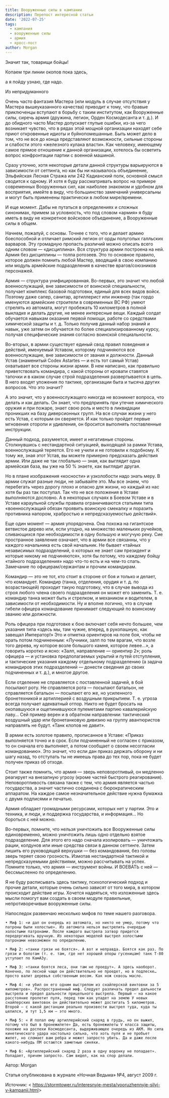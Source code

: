 ```yaml
---
title: Вооруженные силы в кампании
description: Перепост интересной статьи
date: '2022-07-25'
tags:
  - кампания
  - вооруженные силы
  - армия
  - кросс-пост
author: Morgan
---
```


Значит так, товарищи бойцы!

Копаем три линии окопов пока здесь,

а я пойду узнаю, где надо.

Из непридуманного

Очень часто фантазия Мастера (или модуль в случае отсутствия у Мастера вышеуказанного качества) приводит к тому, что бравые приключенцы вступают в борьбу с таким институтом, как Вооруженные силы, сиречь армия (дружина, легион, Орден Космодесанта и т. д.). И до обидного часто Мастер допускает глупые ошибки, из-за чего возникает чувство, что в рядах этой мощной организации находят себе приют откровенные идиоты и буйнопомешанные. Быть может дело в том, что не все до конца представляют возможности, сильные стороны и слабости этого «железного кулака власти». Как человеку, имеющему самое прямое отношение к данной организации, хотелось бы осветить вопрос конфронтации партии с военной машиной.

Сразу уточню, хотя некоторые детали данной структуры варьируются в зависимости от сеттинга, но как бы ни называлось объединение, Эльфийская Лесная Стража или 242 Кадианский полк, основной смысл сводится к одному. И хотя я буду рассматривать вопрос на примере современных Вооруженных сил, как наиболее знакомом и удобном для восприятия, имейте в виду, что большинство замечаний универсальны и могут быть применены практически в любом мире/времени.

И еще момент. Дабы не путаться в определениях и сложных синонимах, примем за условность, что под словом «армия» я буду иметь в виду не конкретное войсковое объединение, а Вооруженные силы в общем.

Начнем, пожалуй, с основы. Точнее с того, что и делает армию боеспособной и отличает римский легион от орды полуголых галльских варваров. Эту громадную пропасть различий можно описать всего одним словом — «дисциплина». Вся структура армии построена на ней. Армия без дисциплины — толпа ротозеев. Это то основное правило, которое должен помнить любой Мастер, вводящий в свою компанию или модуль армейские подразделения в качестве врагов/союзников персонажей.

Армия — структура унифицированная. Во-первых, это значит что любой военнослужащий, вне зависимости от воинской специальности, получает комплекс базовой подготовки, единый для всех видов войск. Поэтому даже сапер, санитар, артиллерист или инженер (так гордо именуются армейские строители в современных ВС РФ) умеют стрелять из автомата, могут пробежать 10 километров в полной выкладке и делать другие, не менее интересные вещи. Каждый солдат обучается навыкам оказания первой помощи, работе со средствами химической защиты и т. д. Только получив данный набор знаний и навык, уже затем он обучается по более специализированному курсу, получая специфические знания согласно воинской специальности.

Во-вторых, в армии существует единый свод правил поведения и действий, именуемый Уставом, которому подчиняются все военнослужащие, вне зависимости от звания и должности. Данный Устав (знаменитый Codex Astartes — и есть тот самый Устав) охватывает все стороны жизни армии. В нем написано, как правильно приветствовать командира, с какой стороны от кровати ставятся тапочки и в каком случае строй подразделения развертывается в цепь. В него входят уложения по тактике, организации быта и тысяча других вопросов. Что это значит?

А это значит, что у военнослужащего никогда не возникнет вопроса, что делать и как делать. Он знает, что предпринять при утечке химического оружия и при пожаре, знает свою роль и место в ликвидации проникших на базу диверсионных групп. На все случаи жизни у него есть Устав, с которым он сверяется. И как только пройдет первые мгновения оторопи и удивления, он бросится выполнять поставленные инструкции.

Данный подход, разумеется, имеет и негативные стороны. Столкнувшись с нестандартной ситуацией, выходящей за рамки Устава, военнослужащий теряется. Его не учили и не готовили к подобному. К тому же, зная этот Устав, вы можете примерно предсказать действия армии. Или даже не так глобально — зная, как выглядит одна армейская база, вы уже на 50 % знаете, как выглядит другая.

Но в плане изображения «косности» и узколобости надо знать меру. В армии служат разные люди, не забывайте это. Мы все знаем, что перебегать через дорогу плохо и опасно для жизни, но каждый из нас хотя бы раз так поступал. Так что не все положения в Уставе выполняются дословно. А в некоторых случаях в Боевом Уставе и в Уставе караульной службы правила ограничиваются статьями типа «военнослужащий обязан проявить воинскую смекалку и поразить противника напором, храбростью и непредсказуемостью действий».

Еще один момент — армия упорядочена. Она похожа на гигантское ветвистое дерево или, если угодно, на множество маленьких ручейков, сливающихся при необходимости в одну большую и могучую реку. Сие пространное заявление означает, что в армии все связанны, что у каждого начальника есть свой начальник. Не бывает «тайных независимых подразделений, о которых не знает сам президент и которые никому не подчиняются», хотя бы потому, что каждому бойцу «тайного подразделения» надо что-то есть и на чем-то спать. Замечание по офицерам/сержантам и прочим командирам.

Командир — это не тот, кто стоит в стороне от боя и только и делает, что командует. Командир (танка, отделения, орудия и т. д. по возрастающей) проходит такую подготовку, что в случае вывода из строя любого члена своего подразделения он может его заменить. Т. е. командир танка может быть и стрелком, и механиком и водителем, в зависимости от необходимости. Ну и вполне логично, что в случае гибели офицера командование принимает следующий по воинскому званию или должности.

Роль офицера при подготовке к бою включает себя нечто большее, чем указания типа «здесь мы, там чужие, вперед, в рукопашную, как завещал Император!» Это и отметка ориентиров на поле боя, чтобы не орать потом подчиненным: «Лучники, залп по тем врагам, что возле того дерева, ну которое возле большого камня, которое левее…», а говорить коротко и ясно: «Залп, направление — ориентир 2»; роль офицера — и установка предполагаемых укрытий и путей отступления, и тактические указания каждому отдельному подразделению (а задача командиров этих подразделений — донести сведения до своих подчиненных и т. д.), и многое другое.

Если отделение не справляется с поставленной задачей, в бой посылают роту. Не справляется рота — посылают батальон, не справляется батальон — посылают его же, но усиленного бронетехникой и артиллерией с воздушным прикрытием. Т. е. угроза всегда получает адекватный отпор. Никто не будет бросать на окопавшуюся и ощетинившуюся пулеметами партию кавалерийскую лаву… Сей пример верен и в обратном направлении: тактический воздушный удар или бронетанковую дивизию на группу авантюристов направлять не будут. «Танк клопов не давит».

В армии есть золотое правило, прописанное в Уставе: «Приказ выполняется точно и в срок. Если подчиненный не согласен с приказом, то он сначала его выполняет, а потом сообщает о своем несогласии командованию». Это значит, что если дан приказ держать оборону и ни шагу назад, то отступать ты не имеешь права до тех пор, пока не будет получен приказ об отходе.

Стоит также помнить, что армия — зверь неповоротливый, он медленно реагирует на внезапную угрозу (кроме частей быстрого реагирования). Неповоротливость связана также с тем, что армия является частью государства, а значит частично соединена с бюрократическим аппаратом. На каждое самое незначительное действие нужна бумажка с двумя подписями и печатью.

Армия обладает громадными ресурсами, которых нет у партии. Это и техника, и люди, и поддержка государства, и информация… Но бороться с ней можно.

Во-первых, помните, что нельзя уничтожить все Вооруженные силы единовременно, можно уничтожить лишь одно отдельно взятое подразделение. Для этого его надо сначала изолировать — уничтожать рации, колдунов или иные средства связи в данном сеттинге. Затем лишить его руководящей верхушки — без командования, без головы зверь теряет свою грозность. Измотав нестандартной тактикой и непредсказуемыми действиями, можно рассчитывать на успех. Помните только, что армия — инструмент войны. И ВОЕВАТЬ с ней — бессмысленно по определению.

Я не буду расписывать здесь тактику, психологический подход и прочие детали, которые очень сильно зависят от того мира, в котором происходит действие игры. Хочется надеяться, что изложенные здесь мысли помогут вам создать в своем модуле правильные, непротиворечивые вооруженные силы.

Напоследок развенчаю несколько мифов по теме нашего разговора.

    • Миф 1: «и дал он очередь из автомата, но никто не умер, потому что патроны были холостые». Из автомата нельзя выстрелить очередью холостыми патронами. После каждого выстрела затвор придется передергивать вручную. Из некоторых моделей выстрел холостыми патронами невозможен по определению.

    • Миф 2: «танки грязи не боятся». А вот и неправда. Боятся как раз. По грязи и болотам (т. е. там, где нет хорошей опоры гусеницам) танк Т-80 уступает по КамАЗу.

    • Миф 3: «танки боятся леса, они там не проедут». А здесь наоборот. Конечно, по лесной чаще он действительно не проедет, но в подлеске… просто валит деревья собственным весом. Как нож сквозь масло.

    • Миф 4: «и убил он его одним выстрелом из снайперской винтовки за 5 километров». Распространенный миф. Следует различать предел дальности выстрела и предел дальности прицельного выстрела. Первый — на какое расстояние пролетит пуля, перед тем как упадет на землю У новых снайперских винтовок он действительно может достигать 5 километров. Второй — с какой дистанции реально произвести выстрел туда, куда ты целился, и тут 1,5 км — это много.

    • Миф 5: « И попал ему артиллерийский снаряд в грудь, но он выжил, потому что был в бронежилете» Да, есть бронежилеты V класса защиты, похожие на доспехи Космодесанта, выдерживающее очередь из АКМ. Но сила кинетического удара настолько сильна, что хоть пуля и не пробьет жилет, но сломает вам ребра и может запросто убить. Да и даже после какого-нибудь ПМ остаются заметные синяки.

    • Миф 6: «Артиллерийский снаряд 2 раза в одну воронку не попадает». Попадает, причем запросто. Сам видел, как на спор делали.

Автор: Morgan

Статья опубликована в журнале «Ночная Ведьма» №4, август 2009 г.

Источник: < https://stormtower.ru/interesnyie-mesta/vooruzhennyie-silyi-v-kampanii.html&gt;
